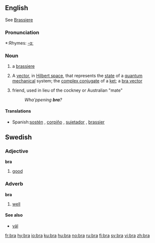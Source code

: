 ==English==
See [[Brassiere]]

===Pronunciation===
*:Rhymes: [[Rhymes:English:-ɑː|-ɑː]]

===Noun===
{{en-noun}}

# a [[brassiere]]
#{{physics}} A [[vector]], in [[Hilbert space]], that represents the [[state]] of a [[quantum mechanical]] system; the [[complex conjugate]] of a [[ket]]; a [[bra vector]]
# {{slang}} friend, used in lieu of the cockney or Australian "mate"
#: ''Wha'ppening '''bra'''?''

====Translations====
{{trans-top|brassiere}}
{{trans-mid}}
*Spanish:[[sostén]] {{m}}, [[corpiño]] {{m}}, [[sujetador]] {{m}}, [[brassier]] {{m}}
{{trans-bot}}

==Swedish==
{{sv-adj-irreg|bra|bra|bra|bra|bra|bättre|bäste|bästa|bästa|bäst}}
===Adjective===
'''bra''' {{IPA|brɑ:}}

# [[good]]

===Adverb===
'''bra'''
#[[well]]

====See also====
*[[väl]]

[[fr:bra]]
[[hy:bra]]
[[io:bra]]
[[ku:bra]]
[[hu:bra]]
[[no:bra]]
[[ru:bra]]
[[fi:bra]]
[[sv:bra]]
[[vi:bra]]
[[zh:bra]]